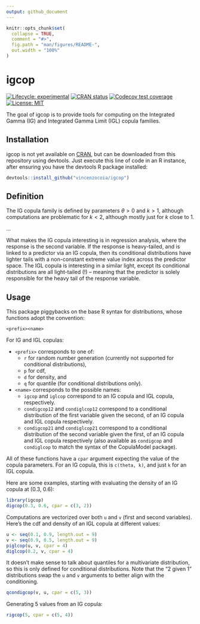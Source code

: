 ```yaml
---
output: github_document
---
```


<!-- README.md is generated from README.Rmd. Please edit that file -->

```r
knitr::opts_chunk$set(
  collapse = TRUE,
  comment = "#>",
  fig.path = "man/figures/README-",
  out.width = "100%"
)
```

# igcop

<!-- badges: start -->
[![Lifecycle: experimental](https://img.shields.io/badge/lifecycle-experimental-orange.svg)](https://www.tidyverse.org/lifecycle/#experimental)
[![CRAN status](https://www.r-pkg.org/badges/version/igcop)](https://CRAN.R-project.org/package=igcop)
[![Codecov test coverage](https://codecov.io/gh/vincenzocoia/igcop/branch/master/graph/badge.svg)](https://codecov.io/gh/vincenzocoia/igcop?branch=master)
[![License: MIT](https://img.shields.io/badge/license-MIT-blue.svg)](https://cran.r-project.org/web/licenses/MIT)
<!-- badges: end -->

The goal of igcop is to provide tools for computing on the Integrated Gamma (IG) and Integrated Gamma Limit (IGL) copula families. 

## Installation

igcop is not yet available on [CRAN](https://CRAN.R-project.org), but can be downloaded from this repository using devtools. Just execute this line of code in an R instance, after ensuring you have the devtools R package installed:

``` r
devtools::install_github("vincenzocoia/igcop")
```

## Definition

The IG copula family is defined by parameters $\theta > 0$ and $k > 1$, although computations are problematic for $k < 2$, although mostly just for $k$ close to 1. 

...

What makes the IG copula interesting is in regression analysis, where the response is the second variable. If the response is heavy-tailed, and is linked to a predictor via an IG copula, then its conditional distributions have lighter tails with a non-constant extreme value index across the predictor space. The IGL copula is interesting in a similar light, except its conditional distributions are all light-tailed (!) -- meaning that the predictor is solely responsible for the heavy tail of the response variable.

## Usage

This package piggybacks on the base R syntax for distributions, whose functions adopt the convention:

```
<prefix><name>
```

For IG and IGL copulas:

- `<prefix>` corresponds to one of:
    - `r` for random number generation (currently not supported for conditional distributions),
    - `p` for cdf, 
    - `d` for density, and 
    - `q` for quantile (for conditional distributions only).
- `<name>` corresponds to the possible names:
    - `igcop` and `iglcop` correspond to an IG copula and IGL copula, respectively.
    - `condigcop12` and `condiglcop12` correspond to a conditional distribution of the first variable given the second, of an IG copula and IGL copula respectively. 
    - `condigcop21` and `condiglcop21` correspond to a conditional distribution of the second variable given the first, of an IG copula and IGL copula respectively (also available as `condigcop` and `condiglcop` to match the syntax of the CopulaModel package).

All of these functions have a `cpar` argument expecting the value of the copula parameters. For an IG copula, this is `c(theta, k)`, and just `k` for an IGL copula.

Here are some examples, starting with evaluating the density of an IG copula at (0.3, 0.6):

```r
library(igcop)
digcop(0.3, 0.6, cpar = c(3, 2))
```

Computations are vectorized over both `u` and `v` (first and second variables). Here's the cdf and density of an IGL copula at different values:

```r
u <- seq(0.1, 0.9, length.out = 9)
v <- seq(0.9, 0.5, length.out = 9)
piglcop(u, v, cpar = 4)
diglcop(0.2, v, cpar = 4)
```

It doesn't make sense to talk about quantiles for a multivariate distribution, so this is only defined for conditional distributions. Note that the "2 given 1" distributions swap the `u` and `v` arguments to better align with the conditioning.

```r
qcondigcop(v, u, cpar = c(5, 3))
```

Generating 5 values from an IG copula:

```r
rigcop(5, cpar = c(5, 4))
```

